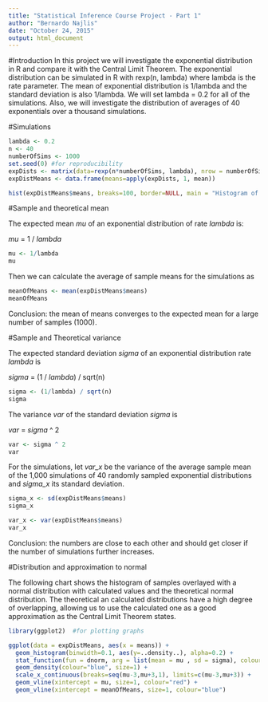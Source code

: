 ```yaml
---
title: "Statistical Inference Course Project - Part 1"
author: "Bernardo Najlis"
date: "October 24, 2015"
output: html_document
---
```

#Introduction
In this project we will investigate the exponential distribution in R and compare it with the Central Limit Theorem. The exponential distribution can be simulated in R with rexp(n, lambda) where lambda is the rate parameter. The mean of exponential distribution is 1/lambda and the standard deviation is also 1/lambda. We will set lambda = 0.2 for all of the simulations. Also, we will investigate the distribution of averages of 40 exponentials over a thousand simulations.

#Simulations
```r
lambda <- 0.2
n <- 40
numberOfSims <- 1000
set.seed(0) #for reproducibility
expDists <- matrix(data=rexp(n*numberOfSims, lambda), nrow = numberOfSims)
expDistMeans <- data.frame(means=apply(expDists, 1, mean))
```
```r
hist(expDistMeans$means, breaks=100, border=NULL, main = "Histogram of means", xlab = "Means", ylab = "Count")
```

#Sample and theoretical mean

The expected mean *mu* of an exponential distribution of rate *lambda* is:

*mu* = 1 / *lambda*

```r
mu <- 1/lambda
mu
```

Then we can calculate the average of sample means for the simulations as

```r
meanOfMeans <- mean(expDistMeans$means)
meanOfMeans
```

Conclusion: the mean of means converges to the expected mean for a large number of samples (1000).

#Sample and Theoretical variance

The expected standard deviation *sigma* of an exponential distribution rate *lambda* is

*sigma* = (1 / *lambda*) / sqrt(n)

```r
sigma <- (1/lambda) / sqrt(n)
sigma
```

The variance *var* of the standard deviation *sigma* is

*var* = *sigma* ^ 2

```r
var <- sigma ^ 2
var
```

For the simulations, let *var_x* be the variance of the average sample mean of the 1,000 simulations of 40 randomly sampled exponential distributions and *sigma_x* its standard deviation.

```r
sigma_x <- sd(expDistMeans$means)
sigma_x
```

```r
var_x <- var(expDistMeans$means)
var_x
```

Conclusion: the numbers are close to each other and should get closer if the number of simulations further increases.

#Distribution and approximation to normal

The following chart shows the histogram of samples overlayed with a normal distribution with calculated values and the theoretical normal distribution. The theoretical an calculated distributions have a high degree of overlapping, allowing us to use the calculated one as a good approximation as the Central Limit Theorem states. 

```r

library(ggplot2)  #for plotting graphs

ggplot(data = expDistMeans, aes(x = means)) + 
  geom_histogram(binwidth=0.1, aes(y=..density..), alpha=0.2) + 
  stat_function(fun = dnorm, arg = list(mean = mu , sd = sigma), colour = "red", size=1) + 
  geom_density(colour="blue", size=1) +
  scale_x_continuous(breaks=seq(mu-3,mu+3,1), limits=c(mu-3,mu+3)) + 
  geom_vline(xintercept = mu, size=1, colour="red") + 
  geom_vline(xintercept = meanOfMeans, size=1, colour="blue") 
```